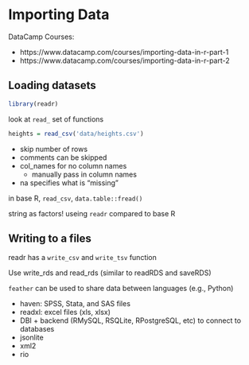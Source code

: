# Importing Data

DataCamp Courses:

- https://www.datacamp.com/courses/importing-data-in-r-part-1
- https://www.datacamp.com/courses/importing-data-in-r-part-2

## Loading datasets

```r
library(readr)
```

look at `read_` set of functions


```r
heights = read_csv('data/heights.csv')
```

- skip number of rows
- comments can be skipped
- col_names for no column names
    - manually pass in column names
- na specifies what is "missing"


in base R, `read_csv`, `data.table::fread()`

string as factors! useing `readr` compared to base R

## Writing to a files

readr has a `write_csv` and `write_tsv` function

Use write_rds and read_rds (similar to readRDS and saveRDS)

`feather` can be used to share data between languages (e.g., Python)

- haven: SPSS, Stata, and SAS files
- readxl: excel files (xls, xlsx)
- DBI + backend (RMySQL, RSQLite, RPostgreSQL, etc) to connect to databases
- jsonlite
- xml2
- rio
